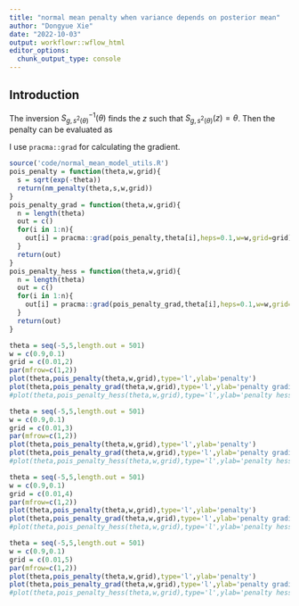 ```yaml
---
title: "normal mean penalty when variance depends on posterior mean"
author: "Dongyue Xie"
date: "2022-10-03"
output: workflowr::wflow_html
editor_options:
  chunk_output_type: console
---
```


## Introduction

\begin{equation}
\begin{split}
        \rho(\theta;g)= \min_{q:\E_q=\theta} &\frac{1}{s^2(\theta)}\Var(q) + D(q||g) + \frac{1}{2}\log2\pi s^2(\theta).
\end{split}
\end{equation}

The inversion $S^{-1}_{g,s^2(\theta)}(\theta)$ finds the $z$ such that $S_{g,s^2(\theta)}(z) = \theta$. Then the penalty can be evaluated as 
\begin{equation}
    \rho(\theta;g) = \rho_{g,s^2(\theta)}(S_{g,s^2(\theta)}(z)).
\end{equation}

I use `pracma::grad` for calculating the gradient.

```r
source('code/normal_mean_model_utils.R')
pois_penalty = function(theta,w,grid){
  s = sqrt(exp(-theta))
  return(nm_penalty(theta,s,w,grid))
}
pois_penalty_grad = function(theta,w,grid){
  n = length(theta)
  out = c()
  for(i in 1:n){
    out[i] = pracma::grad(pois_penalty,theta[i],heps=0.1,w=w,grid=grid)
  }
  return(out)
}
pois_penalty_hess = function(theta,w,grid){
  n = length(theta)
  out = c()
  for(i in 1:n){
    out[i] = pracma::grad(pois_penalty_grad,theta[i],heps=0.1,w=w,grid=grid)
  }
  return(out)
}
```

```r
theta = seq(-5,5,length.out = 501)
w = c(0.9,0.1)
grid = c(0.01,2)
par(mfrow=c(1,2))
plot(theta,pois_penalty(theta,w,grid),type='l',ylab='penalty')
plot(theta,pois_penalty_grad(theta,w,grid),type='l',ylab='penalty gradient')
#plot(theta,pois_penalty_hess(theta,w,grid),type='l',ylab='penalty hessian')
```

```r
theta = seq(-5,5,length.out = 501)
w = c(0.9,0.1)
grid = c(0.01,3)
par(mfrow=c(1,2))
plot(theta,pois_penalty(theta,w,grid),type='l',ylab='penalty')
plot(theta,pois_penalty_grad(theta,w,grid),type='l',ylab='penalty gradient')
#plot(theta,pois_penalty_hess(theta,w,grid),type='l',ylab='penalty hessian')
```


```r
theta = seq(-5,5,length.out = 501)
w = c(0.9,0.1)
grid = c(0.01,4)
par(mfrow=c(1,2))
plot(theta,pois_penalty(theta,w,grid),type='l',ylab='penalty')
plot(theta,pois_penalty_grad(theta,w,grid),type='l',ylab='penalty gradient')
#plot(theta,pois_penalty_hess(theta,w,grid),type='l',ylab='penalty hessian')
```

```r
theta = seq(-5,5,length.out = 501)
w = c(0.9,0.1)
grid = c(0.01,5)
par(mfrow=c(1,2))
plot(theta,pois_penalty(theta,w,grid),type='l',ylab='penalty')
plot(theta,pois_penalty_grad(theta,w,grid),type='l',ylab='penalty gradient')
#plot(theta,pois_penalty_hess(theta,w,grid),type='l',ylab='penalty hessian')
```
